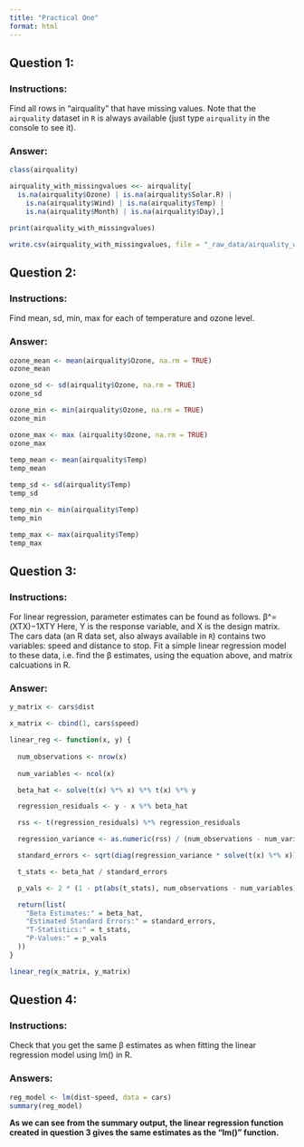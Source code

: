 ```yaml
---
title: "Practical One"
format: html
---
```


## Question 1:

### Instructions: 

Find all rows in “airquality” that have missing values. Note that the `airquality` dataset in `R` is always available (just type `airquality` in the console to see it).

### Answer:

```r
class(airquality)

airquality_with_missingvalues <<- airquality[
  is.na(airquality$Ozone) | is.na(airquality$Solar.R) | 
    is.na(airquality$Wind) | is.na(airquality$Temp) | 
    is.na(airquality$Month) | is.na(airquality$Day),]

print(airquality_with_missingvalues)

write.csv(airquality_with_missingvalues, file = "_raw_data/airquality_with_missingvalues.csv") #saving our manipulated data 
```

## Question 2:

### Instructions:

Find mean, sd, min, max for each of temperature and ozone level.

### Answer: 

```r
ozone_mean <- mean(airquality$Ozone, na.rm = TRUE)
ozone_mean

ozone_sd <- sd(airquality$Ozone, na.rm = TRUE)
ozone_sd

ozone_min <- min(airquality$Ozone, na.rm = TRUE)
ozone_min

ozone_max <- max (airquality$Ozone, na.rm = TRUE)
ozone_max
  
temp_mean <- mean(airquality$Temp)
temp_mean

temp_sd <- sd(airquality$Temp)
temp_sd

temp_min <- min(airquality$Temp)
temp_min

temp_max <- max(airquality$Temp)
temp_max
```

## Question 3:

### Instructions:

For linear regression, parameter estimates can be found as follows. β^=(XTX)−1XTY Here, Y is the response variable, and X is the design matrix. The cars data (an R data set, also always available in `R`) contains two variables: speed and distance to stop. Fit a simple linear regression model to these data, i.e. find the β estimates, using the equation above, and matrix calcuations in R.

### Answer:

```r
y_matrix <- cars$dist

x_matrix <- cbind(1, cars$speed)

linear_reg <- function(x, y) {
  
  num_observations <- nrow(x)
  
  num_variables <- ncol(x)

  beta_hat <- solve(t(x) %*% x) %*% t(x) %*% y   

  regression_residuals <- y - x %*% beta_hat

  rss <- t(regression_residuals) %*% regression_residuals  

  regression_variance <- as.numeric(rss) / (num_observations - num_variables)  

  standard_errors <- sqrt(diag(regression_variance * solve(t(x) %*% x)))  

  t_stats <- beta_hat / standard_errors  

  p_vals <- 2 * (1 - pt(abs(t_stats), num_observations - num_variables))

  return(list(
    "Beta Estimates:" = beta_hat, 
    "Estimated Standard Errors:" = standard_errors, 
    "T-Statistics:" = t_stats, 
    "P-Values:" = p_vals
  ))
}

linear_reg(x_matrix, y_matrix)
```

## Question 4:

### Instructions:

Check that you get the same β estimates as when fitting the linear regression model using lm() in R.

### Answers:

```r
reg_model <- lm(dist~speed, data = cars)
summary(reg_model)
```

**As we can see from the summary output, the linear regression function created in question 3 gives the same estimates as the "lm()" function.**
